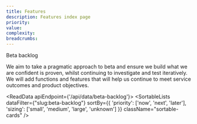 ```yaml
---
title: Features
description: Features index page
priority:
value:
complexity:
breadcrumbs:
---
```


<Heading caption='Outputs from alpha' tag='h1'>Beta backlog</Heading>

<GridRow>
    <GridColumn width={'3/4'}>
        <LeadParagraph>We aim to take a pragmatic approach to beta and ensure we build what we are confident is proven, whilst continuing to investigate and test iteratively. We will add functions and features that will help us continue to meet service outcomes and product objectives.</LeadParagraph>
    </GridColumn>
    <GridColumn width={'1/4'}>
    </GridColumn>
</GridRow>

<ReadData apiEndpoint={'/api/data/beta-backlog'}>
    <SortableLists dataFilter={"slug:beta-backlog"} sortBy={{
        'priority': ['now', 'next', 'later'], 'sizing': ['small', 'medium', 'large', 'unknown']
    }} className="sortable-cards" />
</ReadData>